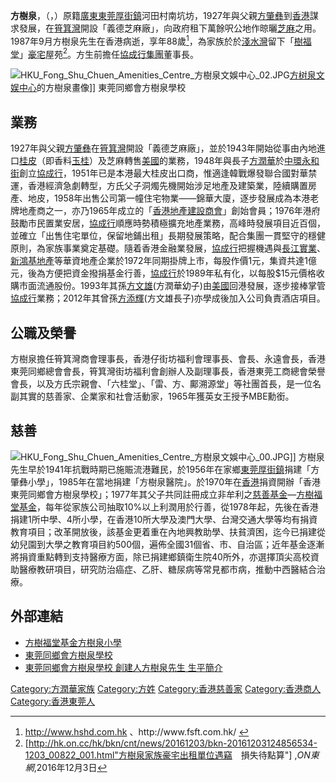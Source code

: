 '''方樹泉'''，（{{lang-en|'''Fong Shu-chuen'''}}，{{bd|1899年|9月29日|1987年|9月11日|}}）原籍[[廣東|廣東]][[東莞|東莞]][[厚街鎮|厚街鎮]]河田村南坑坊，1927年與父親[[方肇彝|方肇彝]]到[[香港|香港]]謀求發展，在[[筲箕灣|筲箕灣]]開設「義德芝麻廠」，向政府租下萬餘呎公地作晾曬[[芝麻|芝麻]]之用。1987年9月方樹泉先生在香港病逝，享年88歲<ref>http://www.hshd.com.hk {{Wayback|url=http://www.hshd.com.hk/ |date=20100126003309 }} 、http://www.fsft.com.hk/ {{Wayback|url=http://www.fsft.com.hk/ |date=20210120120632 }}</ref>，為家族於於[[淺水灣|淺水灣]]留下「[[樹福堂|樹福堂]]」[[豪宅|豪宅]]屋苑<Ref>
[http://hk.on.cc/hk/bkn/cnt/news/20161203/bkn-20161203124856534-1203_00822_001.html"方樹泉家族豪宅出租單位遇竊　損失待點算"] {{Wayback|url=http://hk.on.cc/hk/bkn/cnt/news/20161203/bkn-20161203124856534-1203_00822_001.html |date=20191030130122 }},''ON東網'',2016年12月3日
</Ref>。方生前擔任[[協成行集團|協成行集團]]董事長。

[[File:HKU_Fong_Shu_Chuen_Amenities_Centre_方樹泉文娛中心_02.JPG|thumb]][[方树泉文娱中心|方树泉文娱中心]]的方樹泉畫像]]    東莞同鄉會方樹泉學校

==業務==

1927年與父親[[方肇彝|方肇彝]]在[[筲箕灣|筲箕灣]]開設「義德芝麻廠」，並於1943年開始從事由內地進口[[桂皮|桂皮]]（即香料[[玉桂|玉桂]]）及芝麻轉售[[美國|美國]]的業務，1948年與長子[[方潤華|方潤華]]於[[中環|中環]][[永和街_(香港)|永和街]]創立[[協成行集團|協成行]]，1951年已是本港最大桂皮出口商，惟適逢韓戰爆發聯合國對華禁運，香港經濟急劇轉型，方氏父子洞燭先機開始涉足地產及建築業，陸續購置房產、地皮，1958年出售公司第一幢住宅物業——錦華大廈，逐步發展成為本港老牌地產商之一，亦乃1965年成立的「[[香港地產建設商會|香港地產建設商會]]」創始會員；1976年港府鼓勵市民置業安居，[[協成行集團|協成行]]順應時勢積極擴充地產業務，高峰時發展項目近百個，並確立「出售住宅單位，保留地鋪出租」長期發展策略，配合集團一貫堅守的穩健原則，為家族事業奠定基礎。隨着香港金融業發展，[[協成行集團|協成行]]把握機遇與[[長江實業|長江實業]]、[[新鴻基地產|新鴻基地產]]等華資地產企業於1972年同期掛牌上市，每股作價1元，集資共達1億元，後為方便把資金撥捐基金行善，[[協成行集團|協成行]]於1989年私有化，以每股$15元價格收購市面流通股份。1993年其孫[[方文雄|方文雄]](方潤華幼子)由[[美國|美國]]回港發展，逐步接棒掌管[[協成行集團|協成行]]業務；2012年其曾孫[[方添輝|方添輝]](方文雄長子)亦學成後加入公司負責酒店項目。

==公職及榮譽==
方樹泉擔任筲箕灣商會理事長，香港仔街坊福利會理事長、會長、永遠會長，香港東莞同鄉總會會長，筲箕灣街坊福利會創辦人及副理事長，香港東莞工商總會榮譽會長，以及方氏宗親會、「六桂堂」、「雷、方、鄺溯源堂」等社團首長，是一位名副其實的慈善家、企業家和社會活動家，1965年獲英女王授予MBE勳銜。

==慈善==
[[File:HKU_Fong_Shu_Chuen_Amenities_Centre_方樹泉文娛中心_00.JPG|thumb]]]]
方樹泉先生早於1941年抗戰時期已施賑流港難民，於1956年在家鄉[[東莞|東莞]][[厚街鎮|厚街鎮]]捐建「方肇彝小學」，1985年在當地捐建「方樹泉醫院」。於1970年在[[香港|香港]]捐資開辦「香港東莞同鄉會方樹泉學校」；1977年其父子共同註冊成立非牟利之[[慈善基金|慈善基金]]—[[方樹福堂基金|方樹福堂基金]]，每年從家族公司抽取10%以上利潤用於行善，從1978年起，先後在香港捐建1所中學、4所小學，在香港10所大學及澳門大學、台灣交通大學等均有捐資教育項目；改革開放後，該基金更着重在內地興教助學、扶貧濟困，迄今已捐建從幼兒園到大學之教育項目約500個，遍佈全國31個省、市、自治區；近年基金逐漸將捐資重點轉到支持醫療方面，除已捐建鄉鎮衛生院40所外，亦選擇頂尖高校資助醫療教研項目，研究防治癌症、乙肝、糖尿病等常見都市病，推動中西醫結合治療。

==外部連結==
* [[方樹福堂基金方樹泉小學|方樹福堂基金方樹泉小學]]
* [[東莞同鄉會方樹泉學校|東莞同鄉會方樹泉學校]]
* [http://www.tkfsc-school.edu.hk/it-school/php/webcms/files/upload/tinymce//school_profiles/mr_fsc_1302154818.pdf 東莞同鄉會方樹泉學校 創建人方樹泉先生 生平簡介] {{Wayback|url=http://www.tkfsc-school.edu.hk/it-school/php/webcms/files/upload/tinymce//school_profiles/mr_fsc_1302154818.pdf |date=20160304101027 }}
{{commonscat|Fong Shu Chuen}}

[[Category:方潤華家族|Category:方潤華家族]]
[[Category:方姓|Category:方姓]]
[[Category:香港慈善家|Category:香港慈善家]]
[[Category:香港商人|Category:香港商人]]
[[Category:香港東莞人|Category:香港東莞人]]